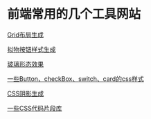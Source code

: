 # 前端常用的几个工具网站

[Grid布局生成](https://cssgrid-generator.netlify.app)

[拟物按钮样式生成](https://neumorphism.io)

[玻璃形态效果](https://www.lingdaima.com/glass)

[一些Button、checkBox、switch、card的css样式](https://www.lingdaima.com/css)

[CSS阴影生成](https://www.lingdaima.com/shadow)

[一些CSS代码片段库](https://lhammer.cn/You-need-to-know-css)